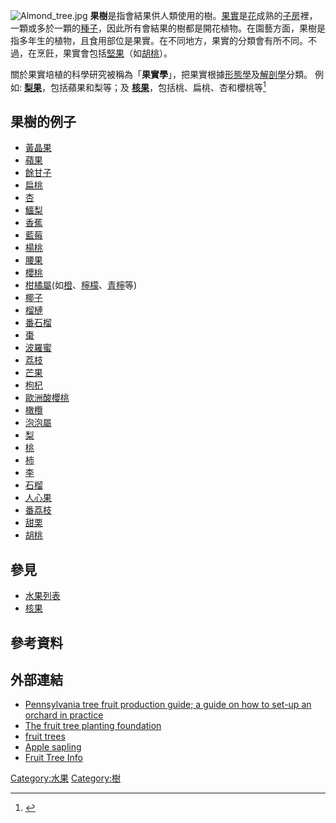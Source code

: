 [[File:Almond_tree.jpg|thumb]]
'''果樹'''是指會結果供人類使用的樹。[[果實|果實]]是[[花|花]]成熟的[[子房|子房]]裡，一顆或多於一顆的[[種子|種子]]，因此所有會結果的樹都是開花植物。在園藝方面，果樹是指多年生的植物，且食用部位是果實。在不同地方，果實的分類會有所不同。不過，在烹飪，果實會包括[[堅果|堅果]]（如[[胡桃|胡桃]]）。

關於果實培植的科學研究被稱為「'''果實學'''」，把果實根據[[形態學(生物學)|形態學]]及[[解剖學|解剖學]]分類。
例如:
'''[[梨果|梨果]]'''，包括蘋果和梨等；及
'''[[核果|核果]]'''，包括桃、扁桃、杏和櫻桃等<ref name=Editors2003>{{Citation| last1 = Editors | first1 = .| last2 = Singha | first2 = Suman| year = 2003| title = Concise encyclopedia of temperate tree fruit| pages = 3–5| isbn = 9781560229414| publisher = Food Products Press| location = New York}}</ref>

== 果樹的例子 ==
{{div col|colwidth=22em}}
* [[黃晶果|黃晶果]]
* [[蘋果|蘋果]]
* [[餘甘子|餘甘子]]
* [[扁桃|扁桃]]
* [[杏|杏]]
* [[鱷梨|鱷梨]]
* [[香蕉|香蕉]]
* [[藍莓|藍莓]]
* [[楊桃|楊桃]]
* [[腰果|腰果]]
* [[櫻桃|櫻桃]]
* [[柑橘屬|柑橘屬]](如[[橙|橙]]、[[檸檬|檸檬]]、[[青檸|青檸]]等)
* [[椰子|椰子]]
* [[榴槤|榴槤]]
* [[番石榴|番石榴]]
* [[棗|棗]]
* [[波羅蜜|波羅蜜]]
* [[荔枝|荔枝]]
* [[芒果|芒果]]
* [[枸杞|枸杞]]
* [[歐洲酸櫻桃|歐洲酸櫻桃]]
* [[橄欖_(木樨科)|橄欖]]
* [[泡泡屬|泡泡屬]]
* [[梨|梨]]
* [[桃|桃]]
* [[柿|柿]]
* [[李|李]]
* [[石榴|石榴]]
* [[人心果|人心果]]
* [[番荔枝|番荔枝]]
* [[甜栗|甜栗]]
* [[胡桃|胡桃]]
{{div col end}}

== 參見 ==
* [[水果列表|水果列表]]
* [[核果|核果]]

== 參考資料 ==
<references />

== 外部連結 ==
* [http://ssfruit.cas.psu.edu/ Pennsylvania tree fruit production guide; a guide on how to set-up an orchard in practice] {{Wayback|url=http://ssfruit.cas.psu.edu/ |date=20100330012822 }}
* [https://web.archive.org/web/20170822195119/http://www.ftpf.org/mission.htm The fruit tree planting foundation] 
* [http://translate.google.com/translate?js=y&prev=_t&hl=tr&ie=UTF-8&u=http%3A%2F%2Fwww.cinarziraat.com%2F&sl=tr&tl=en fruit trees ] {{Wayback|url=http://translate.google.com/translate?js=y&prev=_t&hl=tr&ie=UTF-8&u=http%3A%2F%2Fwww.cinarziraat.com%2F&sl=tr&tl=en |date=20201216015656 }}
* [http://www.cinarziraat.com Apple sapling ] {{Wayback|url=http://www.cinarziraat.com/ |date=20210117065841 }} 
* [http://www.leggcreekfarm.com Fruit Tree Info ] {{Wayback|url=http://www.leggcreekfarm.com/ |date=20210126064118 }}

[[Category:水果|Category:水果]]
[[Category:樹|Category:樹]]
